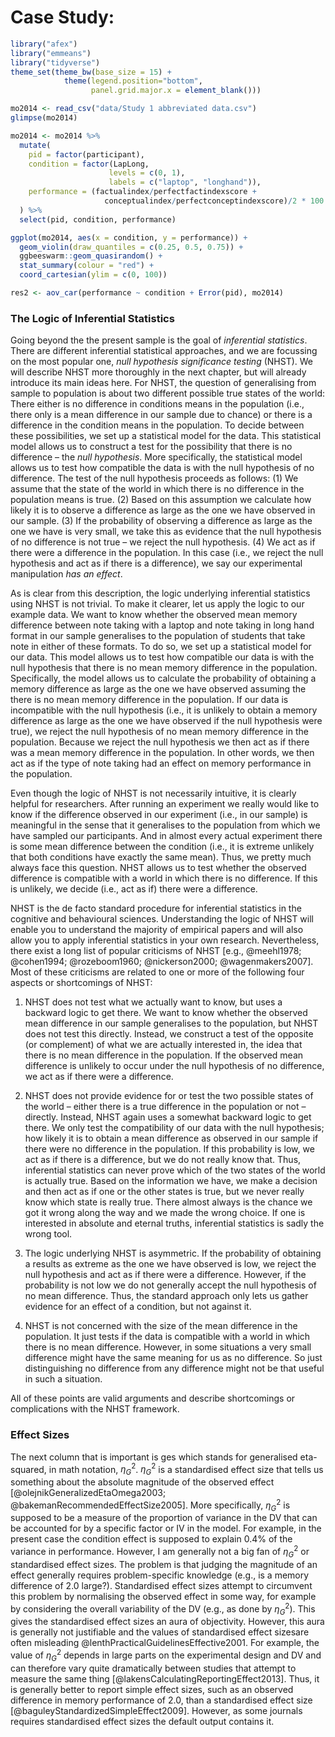 # Case Study: 

```r
library("afex")
library("emmeans")
library("tidyverse")
theme_set(theme_bw(base_size = 15) + 
            theme(legend.position="bottom", 
                  panel.grid.major.x = element_blank()))
```

```r
mo2014 <- read_csv("data/Study 1 abbreviated data.csv")
glimpse(mo2014)
```

```r
mo2014 <- mo2014 %>% 
  mutate(
    pid = factor(participant),
    condition = factor(LapLong, 
                      levels = c(0, 1),
                      labels = c("laptop", "longhand")),
    performance = (factualindex/perfectfactindexscore + 
                     conceptualindex/perfectconceptindexscore)/2 * 100
  ) %>% 
  select(pid, condition, performance)
```

```r
ggplot(mo2014, aes(x = condition, y = performance)) +
  geom_violin(draw_quantiles = c(0.25, 0.5, 0.75)) +
  ggbeeswarm::geom_quasirandom() +
  stat_summary(colour = "red") +
  coord_cartesian(ylim = c(0, 100))
```


```r
res2 <- aov_car(performance ~ condition + Error(pid), mo2014)
```


### The Logic of Inferential Statistics

Going beyond the the present sample is the goal of *inferential statistics*. There are different inferential statistical approaches, and we are focussing on the most popular one, *null hypothesis significance testing* (NHST). We will describe NHST more thoroughly in the next chapter, but will already introduce its main ideas here. For NHST, the question of generalising from sample to population is about two different possible true states of the world: There either is no difference in conditions means in the population (i.e., there only is a mean difference in our sample due to chance) or there is a difference in the condition means in the population. To decide between these possibilities, we set up a statistical model for the data. This statistical model allows us to construct a test for the possibility that there is no difference -- the *null hypothesis*. More specifically, the statistical model allows us to test how compatible the data is with the null hypothesis of no difference. The test of the null hypothesis proceeds as follows: (1) We assume that the state of the world in which there is no difference in the population means is true. (2) Based on this assumption we calculate how likely it is to observe a difference as large as the one we have observed in our sample. (3) If the probability of observing a difference as large as the one we have is very small, we take this as evidence that the null hypothesis of no difference is not true -- we reject the null hypothesis. (4) We act as if there were a difference in the population. In this case (i.e., we reject the null hypothesis and act as if there is a difference), we say our experimental manipulation *has an effect*.

As is clear from this description, the logic underlying inferential statistics using NHST is not trivial. To make it clearer, let us apply the logic to our example data. We want to know whether the observed mean memory difference between note taking with a laptop and note taking in long hand format in our sample generalises to the population of students that take note in either of these formats. To do so, we set up a statistical model for our data. This model allows us to test how compatible our data is with the null hypothesis that there is no mean memory difference in the population. Specifically, the model allows us to calculate the probability of obtaining a memory difference as large as the one we have observed assuming the there is no mean memory difference in the population. If our data is incompatible with the null hypothesis (i.e., it is unlikely to obtain a memory difference as large as the one we have observed if the null hypothesis were true), we reject the null hypothesis of no mean memory difference in the population. Because we reject the null hypothesis we then act as if there was a mean memory difference in the population. In other words, we then act as if the type of note taking had an effect on memory performance in the population.

Even though the logic of NHST is not necessarily intuitive, it is clearly helpful for researchers. After running an experiment we really would like to know if the difference observed in our experiment (i.e., in our sample) is meaningful in the sense that it generalises to the population from which we have sampled our participants. And in almost every actual experiment there is some mean difference between the condition (i.e., it is extreme unlikely that both conditions have exactly the same mean). Thus, we pretty much always face this question. NHST allows us to test whether the observed difference is compatible with a world in which there is no difference. If this is unlikely, we decide (i.e., act as if) there were a difference.

NHST is the de facto standard procedure for inferential statistics in the cognitive and behavioural sciences. Understanding the logic of NHST will enable you to understand the majority of empirical papers and will also allow you to apply inferential statistics in your own research. Nevertheless, there exist a long list of popular criticisms of NHST [e.g., @meehl1978; @cohen1994; @rozeboom1960; @nickerson2000; @wagenmakers2007]. Most of these criticisms are related to one or more of the following four aspects or shortcomings of NHST:

1.  NHST does not test what we actually want to know, but uses a backward logic to get there. We want to know whether the observed mean difference in our sample generalises to the population, but NHST does not test this directly. Instead, we construct a test of the opposite (or complement) of what we are actually interested in, the idea that there is no mean difference in the population. If the observed mean difference is unlikely to occur under the null hypothesis of no difference, we act as if there were a difference.

2.  NHST does not provide evidence for or test the two possible states of the world -- either there is a true difference in the population or not -- directly. Instead, NHST again uses a somewhat backward logic to get there. We only test the compatibility of our data with the null hypothesis; how likely it is to obtain a mean difference as observed in our sample if there were no difference in the population. If this probability is low, we act as if there is a difference, but we do not really know that. Thus, inferential statistics can never prove which of the two states of the world is actually true. Based on the information we have, we make a decision and then act as if one or the other states is true, but we never really know which state is really true. There almost always is the chance we got it wrong along the way and we made the wrong choice. If one is interested in absolute and eternal truths, inferential statistics is sadly the wrong tool.

3.  The logic underlying NHST is asymmetric. If the probability of obtaining a results as extreme as the one we have observed is low, we reject the null hypothesis and act as if there were a difference. However, if the probability is not low we do not generally accept the null hypothesis of no mean difference. Thus, the standard approach only lets us gather evidence for an effect of a condition, but not against it.

4.  NHST is not concerned with the size of the mean difference in the population. It just tests if the data is compatible with a world in which there is no mean difference. However, in some situations a very small difference might have the same meaning for us as no difference. So just distinguishing no difference from any difference might not be that useful in such a situation.

All of these points are valid arguments and describe shortcomings or complications with the NHST framework.

### Effect Sizes

The next column that is important is ges which stands for generalised eta-squared, in math notation, $\eta^2_G$. $\eta^2_G$ is a standardised effect size that tells us something about the absolute magnitude of the observed effect [@olejnikGeneralizedEtaOmega2003; @bakemanRecommendedEffectSize2005]. More specifically, $\eta^2_G$ is supposed to be a measure of the proportion of variance in the DV that can be accounted for by a specific factor or IV in the model. For example, in the present case the condition effect is supposed to explain 0.4% of the variance in performance. However, I am generally not a big fan of $\eta^2_G$ or standardised effect sizes. The problem is that judging the magnitude of an effect generally requires problem-specific knowledge (e.g., is a memory difference of 2.0 large?). Standardised effect sizes attempt to circumvent this problem by normalising the observed effect in some way, for example by considering the overall variability of the DV (e.g., as done by $\eta^2_G$). This gives the standardised effect sizes an aura of objectivity. However, this aura is generally not justifiable and the values of standardised effect sizesare often misleading @lenthPracticalGuidelinesEffective2001. For example, the value of $\eta^2_G$ depends in large parts on the experimental design and DV and can therefore vary quite dramatically between studies that attempt to measure the same thing [@lakensCalculatingReportingEffect2013]. Thus, it is generally better to report simple effect sizes, such as an observed difference in memory performance of 2.0, than a standardised effect size [@baguleyStandardizedSimpleEffect2009]. However, as some journals requires standardised effect sizes the default output contains it.
